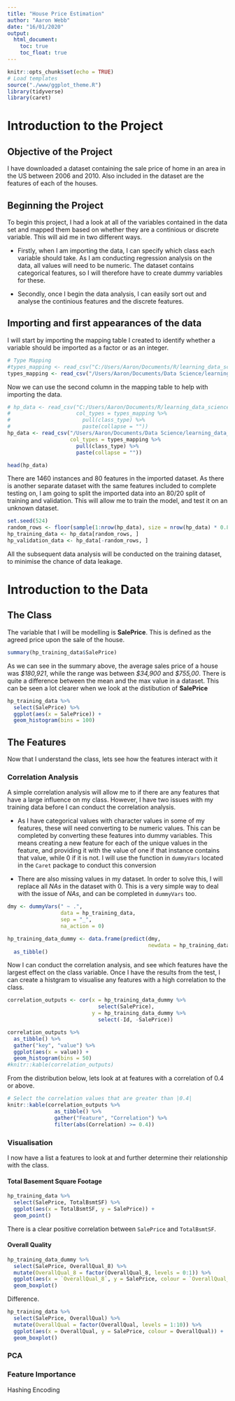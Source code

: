 ```yaml
---
title: "House Price Estimation"
author: "Aaron Webb"
date: "16/01/2020"
output: 
  html_document:
    toc: true
    toc_float: true
---
```


```r
knitr::opts_chunk$set(echo = TRUE)
# Load templates
source("./www/ggplot_theme.R")
library(tidyverse)
library(caret)
```

# Introduction to the Project
## Objective of the Project

I have downloaded a dataset containing the sale price of home in an area in the US between 2006 and 2010.
Also included in the dataset are the features of each of the houses.

## Beginning the Project
To begin this project, I had a look at all of the variables contained in the data set
and mapped them based on whether they are a continious or discrete variable. 
This will aid me in two different ways.

* Firstly, when I am importing the data, I can specify which class each variable should take.
  As I am conducting regression analysis on the data, all values will need to be numeric. The dataset 
  contains categorical features, so I will therefore have to create dummy variables for these.

* Secondly, once I begin the data analysis, I can easily sort out and analyse the continious features 
  and the discrete features.

## Importing and first appearances of the data
I will start by importing the mapping table I created to identify whether a variable should be imported
as a factor or as an integer.

```r
# Type Mapping
#types_mapping <- read_csv("C:/Users/Aaron/Documents/R/learning_data_science/Kaggle/House Price Estimates/Inputs/identify_column_class_complete.csv")
types_mapping <- read_csv("/Users/Aaron/Documents/Data Science/learning_data_science/Kaggle/House Price Estimates/Inputs/identify_column_class_complete.csv")
```

Now we can use the second column in the mapping table to help with importing the data.

```r
# hp_data <- read_csv("C:/Users/Aaron/Documents/R/learning_data_science/Kaggle/House Price Estimates/Data/train.csv", 
#                     col_types = types_mapping %>%
#                       pull(class_type) %>%
#                       paste(collapse = ""))
hp_data <- read_csv("/Users/Aaron/Documents/Data Science/learning_data_science/Kaggle/House Price Estimates/Data/train.csv", 
                    col_types = types_mapping %>%
                      pull(class_type) %>%
                      paste(collapse = ""))

head(hp_data)
```

There are 1460 instances and 80 features in the imported dataset.
As there is another separate dataset with the same features included to complete testing on, 
I am going to split the imported data into an 80/20 split of training and validation. 
This will allow me to train the model, and test it on an unknown dataset. 

```r
set.seed(524)
random_rows <- floor(sample(1:nrow(hp_data), size = nrow(hp_data) * 0.8))
hp_training_data <- hp_data[random_rows, ]
hp_validation_data <- hp_data[-random_rows, ]
```

All the subsequent data analysis will be conducted on the training dataset, to minimise the chance of data leakage.

# Introduction to the Data
## The Class

The variable that I will be modelling is **SalePrice**.
This is defined as the agreed price upon the sale of the house.

```r
summary(hp_training_data$SalePrice)
```

As we can see in the summary above, the average sales price of a house was *$180,921*, 
while the range was between *$34,900* and *$755,00*. 
There is quite a difference between the mean and the max value in a dataset.
This can be seen a lot clearer when we look at the distibution of **SalePrice** 

```r
hp_training_data %>%
  select(SalePrice) %>%
  ggplot(aes(x = SalePrice)) +
  geom_histogram(bins = 100) 
```

## The Features
Now that I understand the class, lets see how the features interact with it

### Correlation Analysis
A simple correlation analysis will allow me to if there are any features that have 
a large influence on my class.
However, I have two issues with my training data before I can conduct the correlation analysis.

* As I have categorical values with character values in some of my features, these will need converting 
  to be numeric values. This can be completed by converting these features into dummy
  variables. This means creating a new feature for each of the unique values in the feature,
  and providing it with the value of one if that instance contains that value, while 0 if it 
  is not. I will use the function in `dummyVars` located in the `Caret` package to conduct this conversion

* There are also missing values in my dataset. In order to solve this, I will replace
  all *NAs* in the dataset with 0.
  This is a very simple way to deal with the issue of *NAs*, and can be completed in `dummyVars` too.

  
```r
dmy <- dummyVars(" ~ .",
                 data = hp_training_data,
                 sep = "_",
                 na_action = 0)

hp_training_data_dummy <- data.frame(predict(dmy,
                                             newdata = hp_training_data)) %>%
  as_tibble()
```

Now I can conduct the correlation analysis, and see which features have the largest effect on the class variable.
Once I have the results from the test, I can create a histgram to visualise any features with a high correlation to the class.

```r
correlation_outputs <- cor(x = hp_training_data_dummy %>%
                             select(SalePrice),
                           y = hp_training_data_dummy %>%
                             select(-Id, -SalePrice))

correlation_outputs %>%
  as_tibble() %>%
  gather("key", "value") %>%
  ggplot(aes(x = value)) +
  geom_histogram(bins = 50)
#knitr::kable(correlation_outputs)
```

From the distribution below, lets look at at features with a correlation of 0.4 or above.

```r
# Select the correlation values that are greater than |0.4|
knitr::kable(correlation_outputs %>%
               as_tibble() %>%
               gather("Feature", "Correlation") %>%
               filter(abs(Correlation) >= 0.4))
```


### Visualisation
I now have a list a features to look at and further determine their relationship with the class.

#### Total Basement Square Footage
```r
hp_training_data %>%
  select(SalePrice, TotalBsmtSF) %>%
  ggplot(aes(x = TotalBsmtSF, y = SalePrice)) +
  geom_point()
```

There is a clear positive correlation between `SalePrice` and `TotalBsmtSF`.

#### Overall Quality
```r
hp_training_data_dummy %>%
  select(SalePrice, OverallQual_8) %>%
  mutate(OverallQual_8 = factor(OverallQual_8, levels = 0:1)) %>%
  ggplot(aes(x = `OverallQual_8`, y = SalePrice, colour = `OverallQual_8`)) +
  geom_boxplot()
```

Difference.

```r
hp_training_data %>%
  select(SalePrice, OverallQual) %>%
  mutate(OverallQual = factor(OverallQual, levels = 1:10)) %>%
  ggplot(aes(x = OverallQual, y = SalePrice, colour = OverallQual)) +
  geom_boxplot()
```


### PCA 

### Feature Importance 
Hashing Encoding
